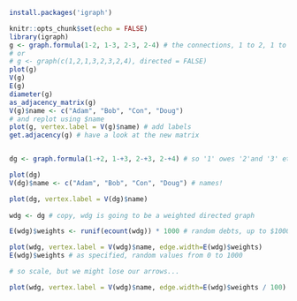 ```r
install.packages('igraph')
```

```r
knitr::opts_chunk$set(echo = FALSE)
library(igraph)
g <- graph.formula(1-2, 1-3, 2-3, 2-4) # the connections, 1 to 2, 1 to 3 etc.
# or 
# g <- graph(c(1,2,1,3,2,3,2,4), directed = FALSE)
plot(g)
V(g)
E(g)
diameter(g)
as_adjacency_matrix(g)
V(g)$name <- c("Adam", "Bob", "Con", "Doug")
# and replot using $name
plot(g, vertex.label = V(g)$name) # add labels
get.adjacency(g) # have a look at the new matrix



```
```r
dg <- graph.formula(1-+2, 1-+3, 2-+3, 2-+4) # so '1' owes '2'and '3' etc.

plot(dg)
V(dg)$name <- c("Adam", "Bob", "Con", "Doug") # names! 

plot(dg, vertex.label = V(dg)$name)
    
wdg <- dg # copy, wdg is going to be a weighted directed graph

E(wdg)$weights <- runif(ecount(wdg)) * 1000 # random debts, up to $1000

plot(wdg, vertex.label = V(wdg)$name, edge.width=E(wdg)$weights)    
E(wdg)$weights # as specified, random values from 0 to 1000

# so scale, but we might lose our arrows...

plot(wdg, vertex.label = V(wdg)$name, edge.width=E(wdg)$weights / 100) 




```